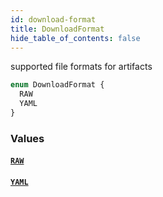 ```yaml
---
id: download-format
title: DownloadFormat
hide_table_of_contents: false
---
```



supported file formats for artifacts

```graphql
enum DownloadFormat {
  RAW
  YAML
}
```


### Values

#### [`RAW`](#)




#### [`YAML`](#)






